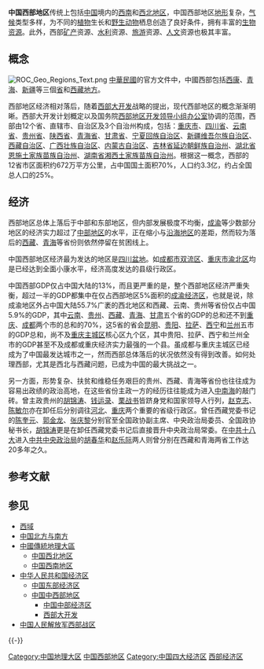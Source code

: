 {{Unreferenced|time=2013-5-14}}
{{中國经济版块}}
'''中国西部地区'''传统上包括[[中华人民共和国|中国]]境内的[[中国西南地区|西南]]和[[中国西北地区|西北地区]]，中国西部地区[[地形|地形]]复杂，[[气候|气候]]类型多样，为不同的[[植物|植物]]生长和[[野生动物|野生动物]]栖息创造了良好条件，拥有丰富的[[生物|生物]][[资源|资源]]。此外，西部[[矿产|矿产]]资源、[[水利|水利]]资源、[[旅游|旅游]]资源、[[人文|人文]]资源也极其丰富。


== 概念 ==
[[File:ROC_Geo_Regions_Text.png|thumb]]
[[中華民國|中華民國]]的官方文件中，中國西部包括[[西康省|西康]]、[[青海省_(中華民國)|青海]]、[[新疆省_(中華民國)|新疆]]等三個[[省_(中華民國)|省]]和[[西藏地方|西藏地方]]。

西部地区经济相对落后，随着[[西部大开发|西部大开发]]战略的提出，现代西部地区的概念渐渐明晰。西部大开发计划概定以及国务院[[西部地区开发领导小组办公室|西部地区开发领导小组办公室]]协调的范围，西部由12个省、直辖市、自治区及3个自治州构成，包括：[[重庆市|重庆市]]、[[四川省|四川省]]、[[云南省|云南省]]、[[贵州省|贵州省]]、[[陕西省|陕西省]]、[[青海省|青海省]]、[[甘肃省|甘肃省]]、[[宁夏回族自治区|宁夏回族自治区]]、[[新疆维吾尔族自治区|新疆维吾尔族自治区]]、[[西藏自治区|西藏自治区]]、[[广西壮族自治区|广西壮族自治区]]、[[内蒙古自治区|内蒙古自治区]]、[[吉林省|吉林省]][[延边朝鲜族自治州|延边朝鲜族自治州]]、[[湖北省|湖北省]][[恩施土家族苗族自治州|恩施土家族苗族自治州]]、[[湖南省|湖南省]][[湘西土家族苗族自治州|湘西土家族苗族自治州]]。根据这一概念，西部的12省市区面积约672万平方公里，占中国国土面积70%，人口约3.3亿，约占全国总人口的25%。

==经济==
西部地区总体上落后于中部和东部地区，但内部发展极度不均衡，[[成渝地区|成渝]]等少数部分地区的经济实力超过了[[中国中部经济区|中部地区]]的水平，正在缩小与[[中国东部经济区|沿海地区]]的差距，然而较为落后的[[西藏|西藏]]、[[青海|青海]]等省份则依然停留在贫困线上。

中国西部地区经济最为发达的地区是[[四川盆地|四川盆地]]。如[[成都市|成都市]][[双流区|双流区]]、[[重庆市|重庆市]][[渝北区|渝北区]]均是已经达到全面小康水平，经济高度发达的县级行政区。

中国西部GDP仅占中国大陆的13%，而且更严重的是，整个西部地区经济严重失衡，超过一半的GDP都集中在仅占西部地区5%面积的[[成渝经济区|成渝经济区]]，也就是说，除成渝地区外占中国大陆55.7%广袤的西北地区和西藏、云南、贵州等省份仅占中国5.9%的GDP，其中[[云南|云南]]、[[贵州|贵州]]、[[西藏|西藏]]、[[青海|青海]]、[[甘肃|甘肃]]五个省的GDP的总和还不到[[重庆|重庆]]、[[成都|成都]]两个市的总和的70%，这5省的省会[[昆明|昆明]]、[[贵阳|贵阳]]、[[拉萨|拉萨]]、[[西宁|西宁]]和[[兰州|兰州]]五市的GDP总和，尚不及[[重庆主城区|重庆主城区]]核心区九个区，其中贵阳、拉萨、西宁和兰州全市的GDP甚至不及成都或重庆经济实力最强的一个县。虽成都与重庆主城区已经成为了中国最发达城市之一，然而西部总体落后的状况依然没有得到改善。如何处理西部，尤其是西北与西藏问题，已成为中国的最大挑战之一。

另一方面，形势复杂、扶贫和维稳任务艰巨的贵州、西藏、青海等省份也往往成为容易出政绩的政治高地，在这些省份主政一方的经历往往能成为进入[[中南海|中南海]]的敲门砖。曾主政贵州的[[胡锦涛|胡锦涛]]、[[钱运录|钱运录]]、[[栗战书|栗战书]]皆跻身党和国家领导人行列，[[赵克志|赵克志]]、[[陈敏尔|陈敏尔]]亦在卸任后分别调往[[河北|河北]]、[[重庆|重庆]]两个重要的省级行政区。曾任西藏党委书记的[[陈奎元|陈奎元]]、[[郭金龙|郭金龙]]、[[张庆黎|张庆黎]]分别官至全国政协副主席、中央政治局委员、全国政协秘书长，[[胡锦涛|胡锦涛]]更是在卸任西藏党委书记后直接晋升中央政治局常委。在[[中共十八大|中共十八大]]进入[[中共中央政治局|中共中央政治局]]的[[胡春华|胡春华]]和[[赵乐际|赵乐际]]两人则曾分别在西藏和青海两省工作达20多年之久。

== 参考文献 ==
{{Reflist}}

== 参见 ==
{{Portal|中华人民共和国|中国|地理|重庆|四川|贵州|云南|西藏|青海|新疆|甘肃|宁夏|陕西|内蒙古|广西}}
* [[西域|西域]]
* [[中国北方与南方|中国北方与南方]]
* [[中國傳統地理大區|中國傳統地理大區]]
** [[中国西北地区|中国西北地区]]
** [[中国西南地区|中国西南地区]]
* [[中华人民共和国经济区|中华人民共和国经济区]]
** [[中国东部经济区|中国东部经济区]]
** [[中国中西部地区|中国中西部地区]]
*** [[中国中部经济区|中国中部经济区]]
*** [[西部大开发|西部大开发]]
* [[中国人民解放军西部战区|中国人民解放军西部战区]]

{{-}}
{{中国地理大区}}
{{中国地理}}
{{中国经济区}}
{{China topics}}

[[Category:中国地理大区|Category:中国地理大区]]
[[Category:中国西部地区|]]
[[Category:中国四大经济区|Category:中国四大经济区]]
[[Category:西部经济区|]]